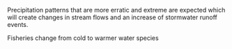 Precipitation patterns that are more erratic and extreme are expected which will create changes in stream flows and an increase of stormwater runoff events.

Fisheries change from cold to warmer water species
